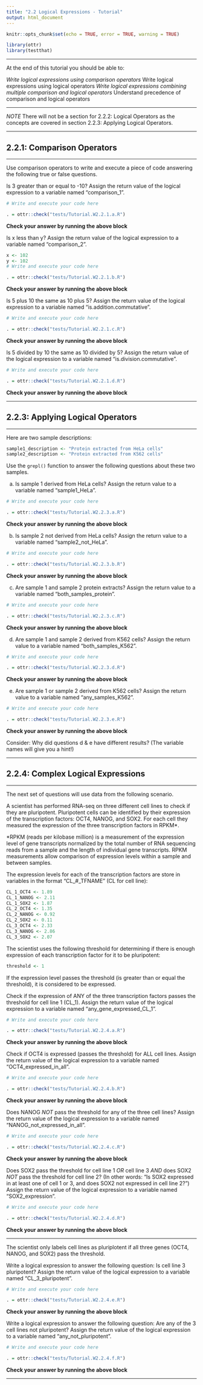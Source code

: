 ```yaml
---
title: "2.2 Logical Expressions - Tutorial"
output: html_document
---
```


```r
knitr::opts_chunk$set(echo = TRUE, error = TRUE, warning = TRUE)

library(ottr)
library(testthat)
```

---

At the end of this tutorial you should be able to:

*Write logical expressions using comparison operators
*Write logical expressions using logical operators
*Write logical expressions combining multiple comparison and logical operators
*Understand precedence of comparison and logical operators

---

*NOTE* There will not be a section for  2.2.2: Logical Operators as the concepts are covered in section 2.2.3: Applying Logical Operators.

---

## 2.2.1: Comparison Operators

---

Use comparison operators to write and execute a piece of code answering the following true or false questions.

Is 3 greater than or equal to -10? Assign the return value of the logical expression to a variable named "comparison_1".
```r
# Write and execute your code here

```

```r
. = ottr::check("tests/Tutorial.W2.2.1.a.R")
```
**Check your answer by running the above block** 

Is x less than y? Assign the return value of the logical expression to a variable named "comparison_2".
```r
x <- 102
y <- 102
# Write and execute your code here

```

```r
. = ottr::check("tests/Tutorial.W2.2.1.b.R")
```
**Check your answer by running the above block** 

Is 5 plus 10 the same as 10 plus 5? Assign the return value of the logical expression to a variable named "is.addition.commutative".
```r
# Write and execute your code here

```

```r
. = ottr::check("tests/Tutorial.W2.2.1.c.R")
```
**Check your answer by running the above block** 

Is 5 divided by 10 the same as 10 divided by 5? Assign the return value of the logical expression to a variable named "is.division.commutative".
```r
# Write and execute your code here

```

```r
. = ottr::check("tests/Tutorial.W2.2.1.d.R")
```
**Check your answer by running the above block** 

---

## 2.2.3: Applying Logical Operators

---

Here are two sample descriptions:

```r
sample1_description <- "Protein extracted from HeLa cells"
sample2_description <- "Protein extracted from K562 cells"
```

Use the `grepl()` function to answer the following questions about these two samples.

a. Is sample 1 derived from HeLa cells? Assign the return value to a variable named "sample1_HeLa".
```r
# Write and execute your code here

```

```r
. = ottr::check("tests/Tutorial.W2.2.3.a.R")
```
**Check your answer by running the above block** 

b. Is sample 2 not derived from HeLa cells? Assign the return value to a variable named "sample2_not_HeLa".
```r
# Write and execute your code here

```

```r
. = ottr::check("tests/Tutorial.W2.2.3.b.R")
```
**Check your answer by running the above block** 

c. Are sample 1 and sample 2 protein extracts? Assign the return value to a variable named "both_samples_protein".
```r
# Write and execute your code here

```

```r
. = ottr::check("tests/Tutorial.W2.2.3.c.R")
```
**Check your answer by running the above block** 

d. Are sample 1 and sample 2 derived from K562 cells? Assign the return value to a variable named "both_samples_K562".
```r
# Write and execute your code here

```

```r
. = ottr::check("tests/Tutorial.W2.2.3.d.R")
```
**Check your answer by running the above block** 

e. Are sample 1 or sample 2 derived from K562 cells? Assign the return value to a variable named "any_samples_K562".
```r
# Write and execute your code here

```

```r
. = ottr::check("tests/Tutorial.W2.2.3.e.R")
```
**Check your answer by running the above block** 

Consider: Why did questions d & e have different results? (The variable names will give you a hint!)

---

## 2.2.4: Complex Logical Expressions

---

The next set of questions will use data from the following scenario. 

A scientist has performed RNA-seq on three different cell lines to check if they are pluripotent. Pluripotent cells can be identified by their expression of the transcription factors: OCT4, NANOG, and SOX2. For each cell they measured the expression of the three transcription factors in RPKM*. 

*RPKM (reads per kilobase million) is a measurement of the expression level of gene transcripts normalized by the total number of RNA sequencing reads from a sample and the length of individual gene transcripts. RPKM measurements allow comparison of expression levels within a sample and between samples.

The expression levels for each of the transcription factors are store in variables in the format "CL_#_TFNAME" (CL for cell line): 

```r
CL_1_OCT4 <- 1.89
CL_1_NANOG <- 2.11
CL_1_SOX2 <- 1.87
CL_2_OCT4 <- 1.35
CL_2_NANOG <- 0.92
CL_2_SOX2 <- 0.11
CL_3_OCT4 <- 2.33
CL_3_NANOG <- 2.86
CL_3_SOX2 <- 2.07
```

The scientist uses the following threshold for determining if there is enough expression of each transcription factor for it to be pluripotent:

```r
threshold <- 1
```

If the expression level passes the threshold (is greater than or equal the threshold), it is considered to be expressed.

Check if the expression of ANY of the three transcription factors passes the threshold for cell line 1 (CL_1). Assign the return value of the logical expression to a variable named "any_gene_expressed_CL_1".
```r
# Write and execute your code here

```

```r
. = ottr::check("tests/Tutorial.W2.2.4.a.R")
```
**Check your answer by running the above block** 

Check if OCT4 is expressed (passes the threshold) for ALL cell lines. Assign the return value of the logical expression to a variable named "OCT4_expressed_in_all".
```r
# Write and execute your code here

```

```r
. = ottr::check("tests/Tutorial.W2.2.4.b.R")
```
**Check your answer by running the above block** 

Does NANOG *NOT* pass the threshold for any of the three cell lines? Assign the return value of the logical expression to a variable named "NANOG_not_expressed_in_all".
```r
# Write and execute your code here

```

```r
. = ottr::check("tests/Tutorial.W2.2.4.c.R")
```
**Check your answer by running the above block** 

Does SOX2 pass the threshold for cell line 1 *OR* cell line 3 *AND* does SOX2 *NOT* pass the threshold for cell line 2? (In other words: "Is SOX2 expressed in at least one of cell 1 or 3, and does SOX2 not expressed in cell line 2?") Assign the return value of the logical expression to a variable named "SOX2_expression".
```r
# Write and execute your code here

```

```r
. = ottr::check("tests/Tutorial.W2.2.4.d.R")
```
**Check your answer by running the above block** 

---

The scientist only labels cell lines as pluriplotent if all three genes (OCT4, NANOG, and SOX2) pass the threshold. 

Write a logical expression to answer the following question:
Is cell line 3 pluripotent? Assign the return value of the logical expression to a variable named "CL_3_pluripotent".
```r
# Write and execute your code here

```

```r
. = ottr::check("tests/Tutorial.W2.2.4.e.R")
```
**Check your answer by running the above block** 

Write a logical expression to answer the following question:
Are any of the 3 cell lines not pluripotent? Assign the return value of the logical expression to a variable named "any_not_pluripotent".
```r
# Write and execute your code here

```

```r
. = ottr::check("tests/Tutorial.W2.2.4.f.R")
```
**Check your answer by running the above block** 

---